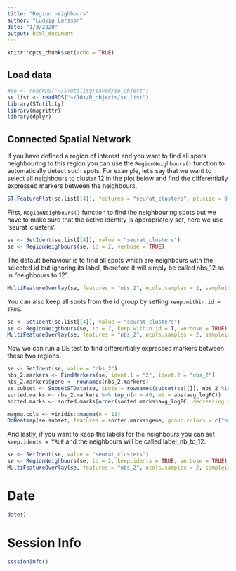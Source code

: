 ```yaml
---
title: "Region neighbours"
author: "Ludvig Larsson"
date: "1/3/2020"
output: html_document
---
```


```r
knitr::opts_chunk$set(echo = TRUE)
```

## Load data

```r

#se <- readRDS("~/STUtility/saved/se_object")
se.list <- readRDS("~/10x/R_objects/se.list")
library(STutility)
library(magrittr)
library(dplyr)

```

## Connected Spatial Network

If you have defined a region of interest and you want to find all spots neighbouring to this region you can use the `RegionNeighbours()` function to automatically detect such spots. For example, let's say that we want to select all neighbours to cluster 12 in the plot below and find the differentially expressed markers between the neighbours.

```r

ST.FeaturePlot(se.list[[4]], features = "seurat_clusters", pt.size = 0.5)

```

First, `RegionNeighbours()` function to find the neighbouring spots but we have to make sure that the active identity is appropriately set, here we use 'seurat_clusters'. 

```r

se <- SetIdent(se.list[[4]], value = "seurat_clusters")
se <- RegionNeighbours(se, id = 2, verbose = TRUE)

```

The default behaviour is to find all spots which are neighbours with the selected id but ignoring its label, therefore it will simply be called nbs_12 as in "neighbours to 12".

```r

MultiFeatureOverlay(se, features = "nbs_2", ncols.samples = 2, sampleids = 1:2, cols = c("red", "black", "lightgray"), pt.size = 0.5)

```

You can also keep all spots from the id group by setting `keep.within.id = TRUE`.

```r

se <- SetIdent(se.list[[4]], value = "seurat_clusters")
se <- RegionNeighbours(se, id = 2, keep.within.id = T, verbose = TRUE)
MultiFeatureOverlay(se, features = "nbs_2", ncols.samples = 2, sampleids = 1:2, cols = c("red", "black", "lightgray"), pt.size = 0.5)

```

Now we can run a DE test to find differentially expressed markers between these two regions.

```r

se <- SetIdent(se, value = "nbs_2")
nbs_2.markers <- FindMarkers(se, ident.1 = "2", ident.2 = "nbs_2")
nbs_2.markers$gene <- rownames(nbs_2.markers)
se.subset <- SubsetSTData(se, spots = rownames(subset(se[[]], nbs_2 %in% c("2", "nbs_2"))))
sorted.marks <- nbs_2.markers %>% top_n(n = 40, wt = abs(avg_logFC))
sorted.marks <- sorted.marks[order(sorted.marks$avg_logFC, decreasing = T), ]

magma.cols <- viridis::magma(n = 11)
DoHeatmap(se.subset, features = sorted.marks$gene, group.colors = c("black", "lightgray"), disp.min = -3, disp.max = 3) + scale_fill_gradientn(colours = magma.cols)

```

And lastly, if you want to keep the labels for the neighbours you can set `keep.idents = TRUE` and the neighbours will be called label_nb_to_12.

```r

se <- SetIdent(se, value = "seurat_clusters")
se <- RegionNeighbours(se, id = 2, keep.idents = TRUE, verbose = TRUE)
MultiFeatureOverlay(se, features = "nbs_2", ncols.samples = 2, sampleids = 1:2, pt.size = 0.5)

```

# Date

```r
date()
````

# Session Info

```r
sessionInfo()
```
